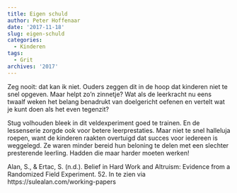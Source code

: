 ```yaml
---
title: Eigen schuld
author: Peter Hoffenaar
date: '2017-11-18'
slug: eigen-schuld
categories:
  - Kinderen
tags:
  - Grit
archives: '2017'
---
```

Zeg nooit: dat kan ik niet. Ouders zeggen dit in de hoop dat kinderen niet te snel opgeven. Maar helpt zo’n zinnetje? Wat als de leerkracht nu eens twaalf weken het belang benadrukt van doelgericht oefenen en vertelt wat je kunt doen als het even tegenzit? 

Stug volhouden bleek in dit veldexperiment goed te trainen. En de lessenserie zorgde ook voor betere leerprestaties. Maar niet te snel halleluja roepen, want de kinderen raakten overtuigd dat succes voor iedereen is weggelegd. Ze waren minder bereid hun beloning te delen met een slechter presterende leerling. Hadden die maar harder moeten werken!

Alan, S., & Ertac, S. (n.d.). Belief in Hard Work and Altruism: Evidence from a Randomized Field Experiment. 52. In te zien via https://sulealan.com/working-papers


